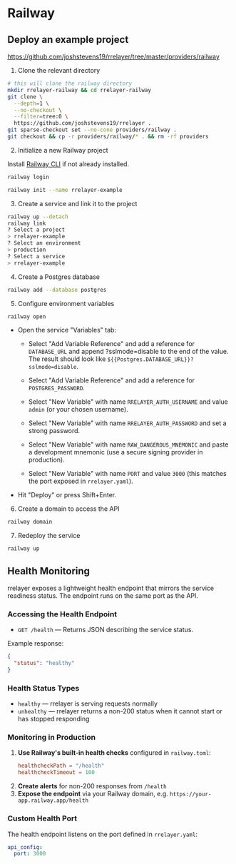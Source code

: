 # Railway

## Deploy an example project

https://github.com/joshstevens19/rrelayer/tree/master/providers/railway

1. Clone the relevant directory

  ```bash
  # this will clone the railway directory
  mkdir rrelayer-railway && cd rrelayer-railway
  git clone \
    --depth=1 \
    --no-checkout \
    --filter=tree:0 \
    https://github.com/joshstevens19/rrelayer .
  git sparse-checkout set --no-cone providers/railway .
  git checkout && cp -r providers/railway/* . && rm -rf providers
  ```

2. Initialize a new Railway project

  Install [Railway CLI](https://docs.railway.com/guides/cli) if not already installed.

  ```bash
  railway login
  ```


  ```bash
  railway init --name rrelayer-example
  ```

3. Create a service and link it to the project

  ```bash
  railway up --detach
  railway link
  ? Select a project
  > rrelayer-example
  ? Select an environment
  > production
  ? Select a service
  > rrelayer-example
  ```

4. Create a Postgres database

  ```bash
  railway add --database postgres
  ```

5. Configure environment variables

  ```bash
  railway open
  ```

  - Open the service "Variables" tab:

    - Select "Add Variable Reference" and add a reference for `DATABASE_URL` and append ?sslmode=disable to the end of the value. The result should look like `${{Postgres.DATABASE_URL}}?sslmode=disable`.

    - Select "Add Variable Reference" and add a reference for `POSTGRES_PASSWORD`.

    - Select "New Variable" with name `RRELAYER_AUTH_USERNAME` and value `admin` (or your chosen username).

    - Select "New Variable" with name `RRELAYER_AUTH_PASSWORD` and set a strong password.

    - Select "New Variable" with name `RAW_DANGEROUS_MNEMONIC` and paste a development mnemonic (use a secure signing provider in production).

    - Select "New Variable" with name `PORT` and value `3000` (this matches the port exposed in `rrelayer.yaml`).

  - Hit "Deploy" or press Shift+Enter.

6. Create a domain to access the API

  ```bash
  railway domain
  ```

7. Redeploy the service

  ```bash
  railway up
  ```

## Health Monitoring

rrelayer exposes a lightweight health endpoint that mirrors the service readiness status. The endpoint runs on the same port as the API.

### Accessing the Health Endpoint

- `GET /health` — Returns JSON describing the service status.

Example response:

```json
{
  "status": "healthy"
}
```

### Health Status Types

- `healthy` — rrelayer is serving requests normally
- `unhealthy` — rrelayer returns a non-200 status when it cannot start or has stopped responding

### Monitoring in Production

1. **Use Railway's built-in health checks** configured in `railway.toml`:
   ```toml
   healthcheckPath = "/health"
   healthcheckTimeout = 100
   ```
2. **Create alerts** for non-200 responses from `/health`
3. **Expose the endpoint** via your Railway domain, e.g. `https://your-app.railway.app/health`

### Custom Health Port

The health endpoint listens on the port defined in `rrelayer.yaml`:

```yaml
api_config:
  port: 3000
```
